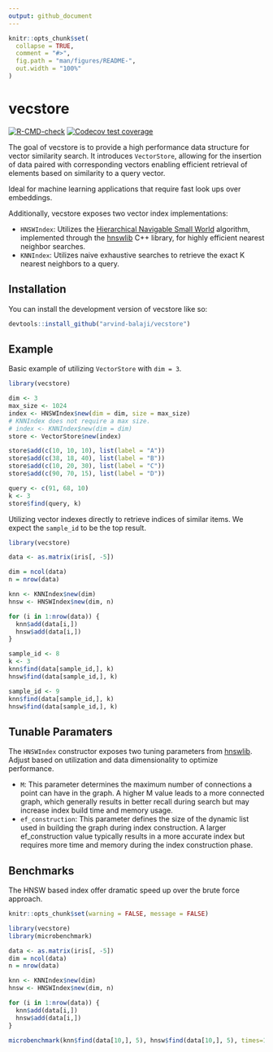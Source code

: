 ```yaml
---
output: github_document
---
```


<!-- README.md is generated from README.Rmd. Please edit that file -->

```r
knitr::opts_chunk$set(
  collapse = TRUE,
  comment = "#>",
  fig.path = "man/figures/README-",
  out.width = "100%"
)
```

# vecstore


<!-- badges: start -->

[![R-CMD-check](https://github.com/arvind-balaji/vecstore/actions/workflows/R-CMD-check.yaml/badge.svg)](https://github.com/arvind-balaji/vecstore/actions/workflows/R-CMD-check.yaml)
[![Codecov test coverage](https://codecov.io/gh/arvind-balaji/vecstore/branch/main/graph/badge.svg)](https://app.codecov.io/gh/arvind-balaji/vecstore?branch=main)
<!-- badges: end -->

The goal of vecstore is to provide a high performance data structure for vector similarity search. It introduces `VectorStore`, allowing for the insertion of data paired with corresponding vectors enabling efficient retrieval of elements based on similarity to a query vector.

Ideal for machine learning applications that require fast look ups over embeddings.

Additionally, vecstore exposes two vector index implementations:

- `HNSWIndex`: Utilizes the [Hierarchical Navigable Small World](https://doi.org/10.48550/arXiv.1603.09320) algorithm, implemented through the [hnswlib](https://github.com/nmslib/hnswlib) C++ library, for highly efficient nearest neighbor searches.
- `KNNIndex`: Utilizes naive exhaustive searches to retrieve the exact K nearest neighbors to a query.

## Installation

You can install the development version of vecstore like so:

``` r
devtools::install_github("arvind-balaji/vecstore")
```

## Example

Basic example of utilizing `VectorStore` with `dim = 3`.


```r
library(vecstore)

dim <- 3
max_size <- 1024
index <- HNSWIndex$new(dim = dim, size = max_size)
# KNNIndex does not require a max size.
# index <- KNNIndex$new(dim = dim)
store <- VectorStore$new(index)

store$add(c(10, 10, 10), list(label = "A"))
store$add(c(38, 18, 40), list(label = "B"))
store$add(c(10, 20, 30), list(label = "C"))
store$add(c(90, 70, 15), list(label = "D"))

query <- c(91, 68, 10)
k <- 3
store$find(query, k)
```


Utilizing vector indexes directly to retrieve indices of similar items. We expect the `sample_id` to be the top result. 


```r
library(vecstore)

data <- as.matrix(iris[, -5])

dim = ncol(data)
n = nrow(data)

knn <- KNNIndex$new(dim)
hnsw <- HNSWIndex$new(dim, n)

for (i in 1:nrow(data)) {
  knn$add(data[i,])
  hnsw$add(data[i,])
}

sample_id <- 8
k <- 3
knn$find(data[sample_id,], k)
hnsw$find(data[sample_id,], k)

sample_id <- 9
knn$find(data[sample_id,], k)
hnsw$find(data[sample_id,], k)
```
## Tunable Paramaters

The `HNSWIndex` constructor exposes two tuning parameters from [hnswlib](https://github.com/nmslib/hnswlib). Adjust based on utilization and data dimensionality to optimize performance.

- `M`: This parameter determines the maximum number of connections a point can have in the graph. A higher M value leads to a more connected graph, which generally results in better recall during search but may increase index build time and memory usage.
- `ef_construction`: This parameter defines the size of the dynamic list used in building the graph during index construction. A larger ef_construction value typically results in a more accurate index but requires more time and memory during the index construction phase.

## Benchmarks

The HNSW based index offer dramatic speed up over the brute force approach.

```r
knitr::opts_chunk$set(warning = FALSE, message = FALSE) 
```

```r
library(vecstore)
library(microbenchmark)

data <- as.matrix(iris[, -5])
dim = ncol(data)
n = nrow(data)

knn <- KNNIndex$new(dim)
hnsw <- HNSWIndex$new(dim, n)

for (i in 1:nrow(data)) {
  knn$add(data[i,])
  hnsw$add(data[i,])
}

microbenchmark(knn$find(data[10,], 5), hnsw$find(data[10,], 5), times=100L)
```


<!-- You'll still need to render `README.Rmd` regularly, to keep `README.md` up-to-date. `devtools::build_readme()` is handy for this. -->

<!-- You can also embed plots, for example: -->

<!-- ```{r pressure, echo = FALSE} -->
<!-- plot(pressure) -->
<!-- ``` -->

<!-- In that case, don't forget to commit and push the resulting figure files, so they display on GitHub and CRAN. -->
